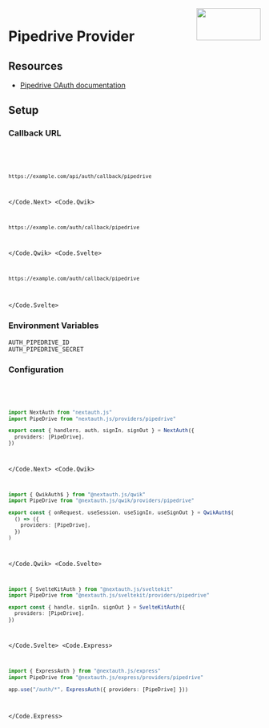 
<img align="right" src="/img/providers/pipedrive.svg" height="64" width="128" />

# Pipedrive Provider

## Resources

- [Pipedrive OAuth documentation](https://pipedrive.readme.io/docs/marketplace-oauth-authorization)

## Setup

### Callback URL

<Code>
  <Code.Next>

```bash
https://example.com/api/auth/callback/pipedrive
```

  </Code.Next>
  <Code.Qwik>

```bash
https://example.com/auth/callback/pipedrive
```

  </Code.Qwik>
  <Code.Svelte>

```bash
https://example.com/auth/callback/pipedrive
```

  </Code.Svelte>
</Code>

### Environment Variables

```
AUTH_PIPEDRIVE_ID
AUTH_PIPEDRIVE_SECRET
```

### Configuration

<Code>
  <Code.Next>

```ts filename="/auth.ts"
import NextAuth from "nextauth.js"
import PipeDrive from "nextauth.js/providers/pipedrive"

export const { handlers, auth, signIn, signOut } = NextAuth({
  providers: [PipeDrive],
})
```

  </Code.Next>
  <Code.Qwik>
  
```ts filename="/src/routes/plugin@auth.ts"
import { QwikAuth$ } from "@nextauth.js/qwik"
import PipeDrive from "@nextauth.js/qwik/providers/pipedrive"

export const { onRequest, useSession, useSignIn, useSignOut } = QwikAuth$(
  () => ({
    providers: [PipeDrive],
  })
)
```

  </Code.Qwik>
  <Code.Svelte>

```ts filename="/src/auth.ts"
import { SvelteKitAuth } from "@nextauth.js/sveltekit"
import PipeDrive from "@nextauth.js/sveltekit/providers/pipedrive"

export const { handle, signIn, signOut } = SvelteKitAuth({
  providers: [PipeDrive],
})
```

  </Code.Svelte>
  <Code.Express>

```ts filename="/src/app.ts"
import { ExpressAuth } from "@nextauth.js/express"
import PipeDrive from "@nextauth.js/express/providers/pipedrive"

app.use("/auth/*", ExpressAuth({ providers: [PipeDrive] }))
```

  </Code.Express>
</Code>
